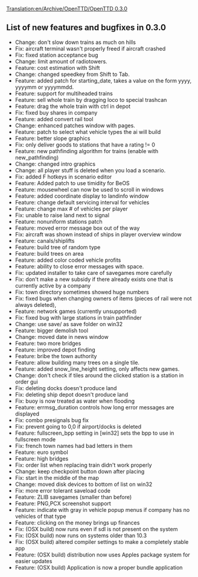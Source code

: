 [[Translation:en/Archive/OpenTTD/OpenTTD 0.3.0]]
{{en/Archive/OpenTTD/NaviPrevNext|prev=en/Archive/OpenTTD/OpenTTD 0.2.1|next=en/Archive/OpenTTD/OpenTTD 0.3.1|date=14 April 2004}}
==List of new features and bugfixes in 0.3.0==
*Change: don't slow down trains as much on hills
*Fix: aircraft terminal wasn't properly freed if aircraft crashed
*Fix: fixed station acceptance bug
*Change: limit amount of radiotowers.
*Feature: cost estimation with Shift
*Change: changed speedkey from Shift to Tab.
*Feature: added patch for starting_date, takes a value on the form yyyy, yyyymm or yyyymmdd.
*Feature: support for multiheaded trains
*Feature: sell whole train by dragging loco to special trashcan
*Feature: drag the whole train with ctrl in depot
*Fix: fixed buy shares in company
*Feature: added convert rail tool
*Change: enhanced patches window with pages.
*Feature: patch to select what vehicle types the ai will build
*Feature: better slope graphics
*Fix: only deliver goods to stations that have a rating != 0
*Feature: new pathfinding algorithm for trains (enable with new_pathfinding)
*Change: changed intro graphics
*Change: all player stuff is deleted when you load a scenario.
*Fix: added F hotkeys in scenario editor
*Feature: Added patch to use timidity for BeOS
*Feature: mousewheel can now be used to scroll in windows
*Feature: added coordinate display to landinfo window
*Feature: change default servicing interval for vehicles
*Feature: change max # of vehicles per player
*Fix: unable to raise land next to signal
*Feature: nonuniform stations patch
*Feature: moved error message box out of the way
*Fix: aircraft was shown instead of ships in player overview window
*Feature: canals/shiplifts
*Feature: build tree of random type
*Feature: build trees on area
*Feature: added color coded vehicle profits
*Feature: ability to close error messages with space.
*Fix: updated installer to take care of savegames more carefully
*Fix: don't make a new subsidy if there already exists one that is currently active by a company
*Fix: town directory sometimes showed huge numbers
*Fix: fixed bugs when changing owners of items (pieces of rail were not always deleted),
*Feature: network games (currently unsupported)
*Fix: fixed bug with large stations in train pathfinder
*Change: use save/ as save folder on win32
*Feature: bigger demolish tool
*Change: moved date in news window
*Feature: two more bridges
*Feature: improved depot finding
*Feature: bribe the town authority
*Feature: allow building many trees on a single tile.
*Feature: added snow_line_height setting, only affects new games.
*Change: don't check if tiles around the clicked station is a station in order gui
*Fix: deleting docks doesn't produce land
*Fix: deleting ship depot doesn't produce land
*Fix: buoy is now treated as water when flooding
*Feature: errmsg_duration controls how long error messages are displayed
*Fix: combo presignals bug fix
*Fix: prevent going to 0,0 if airport/docks is deleted
*Feature: fullscreen_bpp setting in [win32] sets the bpp to use in fullscreen mode
*Fix: french town names had bad letters in them
*Feature: euro symbol
*Feature: high bridges
*Fix: order list when replacing train didn't work properly
*Change: keep checkpoint button down after placing
*Fix: start in the middle of the map
*Change: moved disk devices to bottom of list on win32
*Fix: more error tolerant saveload code
*Feature: ZLIB savegames (smaller than before)
*Feature: PNG,PCX screenshot support
*Feature: indicate with gray in vehicle popup menus if company has no vehicles of that type
*Feature: clicking on the money brings up finances
*Fix: (OSX build) now runs even if sdl is not present on the system
*Fix: (OSX build) now runs on systems older than 10.3
*Fix: (OSX build) altered compiler settings to make a completely stable app
*Feature: (OSX build) distribution now uses Apples package system for easier updates
*Feature: (OSX build) Application is now a proper bundle application